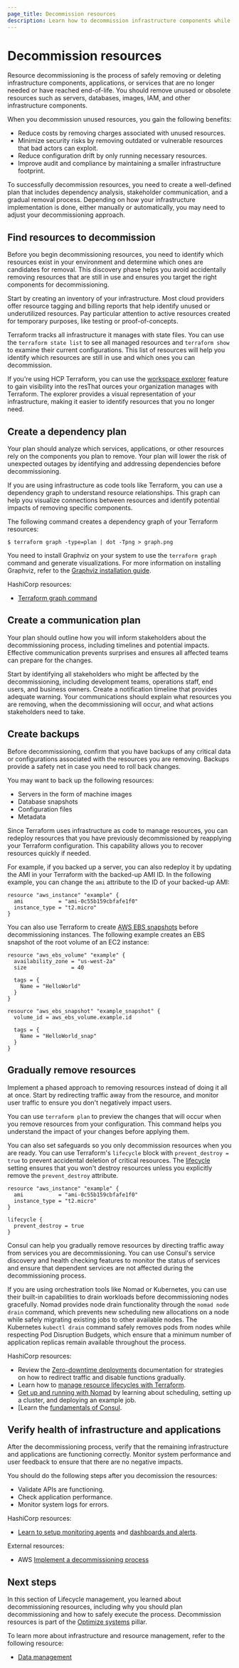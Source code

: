 ```yaml
---
page_title: Decommission resources
description: Learn how to decommission infrastructure components while maintaining system integrity and avoiding disruptions through proper planning and automation.
---
```


# Decommission resources

Resource decommissioning is the process of safely removing or deleting infrastructure components, applications, or services that are no longer needed or have reached end-of-life. You should remove unused or obsolete resources such as servers, databases, images, IAM, and other infrastructure components. 

When you decommission unused resources, you gain the following benefits:
- Reduce costs by removing charges associated with unused resources.
- Minimize security risks by removing outdated or vulnerable resources that bad actors can exploit.
- Reduce configuration drift by only running necessary resources.
- Improve audit and compliance by maintaining a smaller infrastructure footprint.

To successfully decommission resources, you need to create a well-defined plan that includes dependency analysis, stakeholder communication, and a gradual removal process. Depending on how your infrastructure implementation is done, either manually or automatically, you may need to adjust your decommissioning approach.

## Find resources to decommission

Before you begin decommissioning resources, you need to identify which resources exist in your environment and determine which ones are candidates for removal. This discovery phase helps you avoid accidentally removing resources that are still in use and ensures you target the right components for decommissioning.

Start by creating an inventory of your infrastructure. Most cloud providers offer resource tagging and billing reports that help identify unused or underutilized resources. Pay particular attention to active resources created for temporary purposes, like testing or proof-of-concepts.

Terraform tracks all infrastructure it manages with state files. You can use the `terraform state list` to see all managed resources and `terraform show` to examine their current configurations. This list of resources will help you identify which resources are still in use and which ones you can decommission.

If you're using HCP Terraform, you can use the [workspace explorer](/terraform/cloud-docs/workspaces/explorer) feature to gain visibility into the resThat ources your organization manages with Terraform. The explorer provides a visual representation of your infrastructure, making it easier to identify resources that you no longer need.

## Create a dependency plan

Your plan should analyze which services, applications, or other resources rely on the components you plan to remove. Your plan will lower the risk of unexpected outages by identifying and addressing dependencies before decommissioning.

If you are using infrastructure as code tools like Terraform, you can use a dependency graph to understand resource relationships. This graph can help you visualize connections between resources and identify potential impacts of removing specific components.

The following command creates a dependency graph of your Terraform resources:

```shell-session
$ terraform graph -type=plan | dot -Tpng > graph.png
```

<Note>

You need to install Graphviz on your system to use the `terraform graph` command and generate visualizations. For more information on installing Graphviz, refer to the [Graphviz installation guide](https://graphviz.org/download/).

</Note>

HashiCorp resources:

- [Terraform graph command](/terraform/docs/cli/commands/graph)

## Create a communication plan 

Your plan should outline how you will inform stakeholders about the decommissioning process, including timelines and potential impacts. Effective communication prevents surprises and ensures all affected teams can prepare for the changes.

Start by identifying all stakeholders who might be affected by the decommissioning, including development teams, operations staff, end users, and business owners. Create a notification timeline that provides adequate warning. Your communications should explain what resources you are removing, when the decommissioning will occur, and what actions stakeholders need to take.

## Create backups

Before decommissioning, confirm that you have backups of any critical data or configurations associated with the resources you are removing. Backups provide a safety net in case you need to roll back changes.

You may want to back up the following resources:
- Servers in the form of machine images
- Database snapshots
- Configuration files
- Metadata

Since Terraform uses infrastructure as code to manage resources, you can redeploy resources that you have previously decommissioned by reapplying your Terraform configuration. This capability allows you to recover resources quickly if needed. 

For example, if you backed up a server, you can also redeploy it by updating the AMI in your Terraform with the backed-up AMI ID. In the following example, you can change the `ami` attribute to the ID of your backed-up AMI:

```hcl
resource "aws_instance" "example" {
  ami           = "ami-0c55b159cbfafe1f0"
  instance_type = "t2.micro"
}
```

You can also use Terraform to create [AWS EBS snapshots](https://registry.terraform.io/providers/hashicorp/aws/latest/docs/resources/ebs_snapshot) before decommissioning instances. The following example creates an EBS snapshot of the root volume of an EC2 instance:

```hcl
resource "aws_ebs_volume" "example" {
  availability_zone = "us-west-2a"
  size              = 40

  tags = {
    Name = "HelloWorld"
  }
}

resource "aws_ebs_snapshot" "example_snapshot" {
  volume_id = aws_ebs_volume.example.id

  tags = {
    Name = "HelloWorld_snap"
  }
}
```

## Gradually remove resources

Implement a phased approach to removing resources instead of doing it all at once. Start by redirecting traffic away from the resource, and monitor user traffic to ensure you don't negatively impact users.

You can use `terraform plan` to preview the changes that will occur when you remove resources from your configuration. This command helps you understand the impact of your changes before applying them.

You can also set safeguards so you only decommission resources when you are ready. You can use Terraform's `lifecycle` block with `prevent_destroy = true` to prevent accidental deletion of critical resources. The [lifecycle](https://www.terraform.io/docs/language/meta-arguments#lifecycle) setting ensures that you won't destroy resources unless you explicitly remove the `prevent_destroy` attribute.

```hcl
resource "aws_instance" "example" {
  ami           = "ami-0c55b159cbfafe1f0"
  instance_type = "t2.micro"
}

lifecycle {
  prevent_destroy = true
}
```

Consul can help you gradually remove resources by directing traffic away from services you are decommissioning. You can use Consul's service discovery and health checking features to monitor the status of services and ensure that dependent services are not affected during the decommissioning process.

If you are using orchestration tools like Nomad or Kubernetes, you can use their built-in capabilities to drain workloads before decommissioning nodes gracefully. Nomad provides node drain functionality through the `nomad node drain` command, which prevents new scheduling new allocations on a node while safely migrating existing jobs to other available nodes. The Kubernetes `kubectl drain` command safely removes pods from nodes while respecting Pod Disruption Budgets, which ensure that a minimum number of application replicas remain available throughout the process. 

HashiCorp resources:

- Review the [Zero-downtime deployments](/well-architected-framework/define-and-automate-processes/deploy/zero-downtime-deployments) documentation for strategies on how to redirect traffic and disable functions gradually.
- Learn how to [manage resource lifecycles with Terraform](/terraform/tutorials/state/resource-lifecycle).
- [Get up and running with Nomad](/nomad/tutorials/get-started) by learning about scheduling, setting up a cluster, and deploying an example job.
- [Learn the [fundamentals of Consul](/consul/tutorials).

## Verify health of infrastructure and applications

After the decommissioning process, verify that the remaining infrastructure and applications are functioning correctly. Monitor system performance and user feedback to ensure that there are no negative impacts.

You should do the following steps after you decomission the resources:

- Validate APIs are functioning.
- Check application performance.
- Monitor system logs for errors.

HashiCorp resources:

- [Learn to setup monitoring agents](/well-architected-framework/define-and-automate-processes/monitor/setup-monitoring-agents) and [dashboards and alerts](/well-architected-framework/define-and-automate-processes/monitor/dashboards-alerts).

External resources:

- AWS [Implement a decommissioning process](https://docs.aws.amazon.com/wellarchitected/latest/framework/cost_decomissioning_resources_implement_process.html)

## Next steps

In this section of Lifecycle management, you learned about decommissioning resources, including why you should plan decommissioning and how to safely execute the process. Decommission resources is part of the [Optimize systems](/well-architected-framework/optimize-systems) pillar.

To learn more about infrastructure and resource management, refer to the following resource:

- [Data management](/well-architected-framework/optimize-systems/lifecycle-management/data-management)